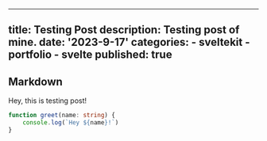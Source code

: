 

---
title: Testing Post
description: Testing post of mine.
date: '2023-9-17'
categories:
    - sveltekit
    - portfolio
    - svelte
published: true
---

## Markdown

Hey, this is testing post!

```ts
function greet(name: string) {
    console.log(`Hey ${name}!`)
}
```
